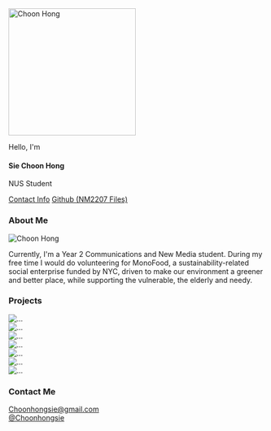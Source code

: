```{=html}
<section class="container-lg my-10 mx-10">
    <section id="profile" class="row justify-content-lg-center">
        <section class="col-lg-auto" id="profile-ch">
            <img class="rounded-circle" alt="Choon Hong" src="src/images/Choon Hong.jpg" width="250px" height="250px" />
        </section>
        <section class="profile-text col-lg-auto">
            <p class="profile-text-1">Hello, I'm</p>
            <h1 class="profile-text-2"><span id="surname">Sie</span> Choon Hong</h1>
            <p class="profile-text-3 mb-3">NUS Student</p>
            <a class="btn btn-outline-success my-2 mx-2" href="#contact" role="button" target="_blank">Contact Info</a>
            <a class="btn btn-success" href="https://github.com/choonhongsie/NM2207-Challenges-and-Code-alongs.git"
                role="button" target="_blank"><i class="bi bi-github"></i>Github (NM2207 Files)</a>
        </section>
    </section>

    <section id="about-me" class="row justify-content-center">
        <h1 id="about-me-title" class="my-5">About Me</h1>
        <section id="about-me-image" class="col-sm-auto mb-4">
            <img id="image-2" alt="Choon Hong" src="src/images/CH-2.jpg" />
        </section>
        <section id="about-me-text" class="col-sm-6">
            <p class="mx-5">Currently, I'm a Year 2 Communications and New Media student. During my free time I would do
                volunteering for MonoFood, a sustainability-related social enterprise funded by NYC, driven to make our
                environment a greener and better place, while supporting the vulnerable, the elderly and needy.</p>
        </section>
    </section>

    <section id="projects">
        <h1 id="projects-title" class="my-5">Projects</h1>
        <section id="projects-container" class="row justify-content-center">
            <section class="col-auto projects-section-1">
                <div class="card border-secondary mb-3" style="max-width: 18rem;">
                  <img src="src/images/Project 1.jpg" class="card-img-top" alt="...">
                </div>
                <div class="card border-secondary mb-3" style="max-width: 18rem;">
                  <img src="src/images/Project 3.jpg" class="card-img-top" alt="...">
                </div>
                <div class="card border-secondary mb-3" style="max-width: 18rem;">
                  <img src="src/images/Home.jpg" class="card-img-top" alt="...">
                </div>
                <div class="card border-secondary mb-3" style="max-width: 18rem;">
                  <img src="src/images/Portfolio.jpg" class="card-img-top" alt="...">
                </div>
            </section>
            <section class="col-auto projects-section-1">
                <div class="card border-secondary mb-3" style="max-width: 18rem;">
                  <img src="src/images/Project 2.png" class="card-img-top" alt="...">
                </div>
                <div class="card border-secondary mb-3" style="max-width: 18rem;">
                  <img src="src/images/Project 4.png" class="card-img-top" alt="...">
                </div>
                <div class="card border-secondary mb-3" style="max-width: 18rem;">
                  <img src="src/images/About me.jpg" class="card-img-top" alt="...">
                </div>
            </section>
            
        </section>
    </section>

    <section id="contact">
        <h1 id="contact-me-title" class="my-5">Contact Me</h1>
        <section id="contact-container" class="row justify-content-center">
            <section id="contact-1" class="col-auto">
                <a class="btn btn-outline-success my-2 mx-2" href="Choonhongsie@gmail.com"
                role="button" target="_blank"><i class="bi bi-envelope" style="font-size:1rem;"></i>Choonhongsie@gmail.com</a>
            </section>
            <section id="contact-2" class="col-auto">
                <a class="btn btn-success my-2 mx-2" href="www.linkedin.com/in/choonhongsie"
                role="button" target="_blank"><i class="bi bi-linkedin" style="font-size:1rem;"></i>@Choonhongsie</a>
            </section>
        </section>
    </section>
</section>
```
